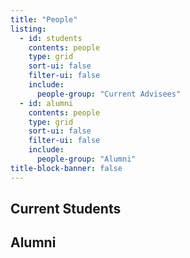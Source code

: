 ```yaml
---
title: "People"
listing:
  - id: students
    contents: people
    type: grid
    sort-ui: false
    filter-ui: false
    include: 
      people-group: "Current Advisees"
  - id: alumni
    contents: people
    type: grid
    sort-ui: false
    filter-ui: false
    include: 
      people-group: "Alumni"
title-block-banner: false
---
```


## Current Students

:::{#students}
:::

## Alumni

:::{#alumni}
:::

